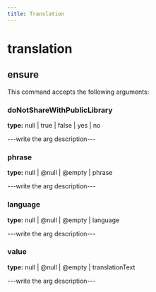```yaml
---
title: Translation
---
```


# translation

## ensure

This command accepts the following arguments:

### doNotShareWithPublicLibrary
**type:** null | true | false | yes | no

---write the arg description---

### phrase
**type:** null | @null | @empty | phrase

---write the arg description---

### language
**type:** null | @null | @empty | language

---write the arg description---

### value
**type:** null | @null | @empty | translationText

---write the arg description---


